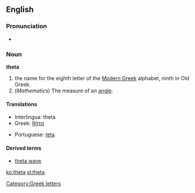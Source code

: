{{letter_disp2|eta| [[image:Greek_uc_theta.png|39px]][[image:Greek_lc_theta.png|26px]] |iota|θήτα|Θ|θ}}

==English==
===Pronunciation===
*{{audio|en-us-theta.ogg|Audio (US)}}

===Noun===
'''theta'''
# the name for the eighth letter οf the [[Modern Greek]] alphabet, ninth in Old Greek.
# (''Mathematics'') The measure of an [[angle]].

==== Translations ====
{{top}}
*Interlingua: theta
*Greek: [[θήτα]] {{n}}
{{mid}}
*Portuguese: [[teta]] {{m}}
{{bottom}}

====Derived terms====
*[[theta wave]]

[[Category:Greek letters]]

[[ko:theta]]
[[sl:theta]]